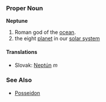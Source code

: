 === Proper Noun ===
'''Neptune'''
# Roman god of the [[ocean]].
# the eight [[planet]] in our [[solar system]]
==== Translations ====
*Slovak: [[Neptún]] ''m''
=== See Also ===
* [[Posseidon]]